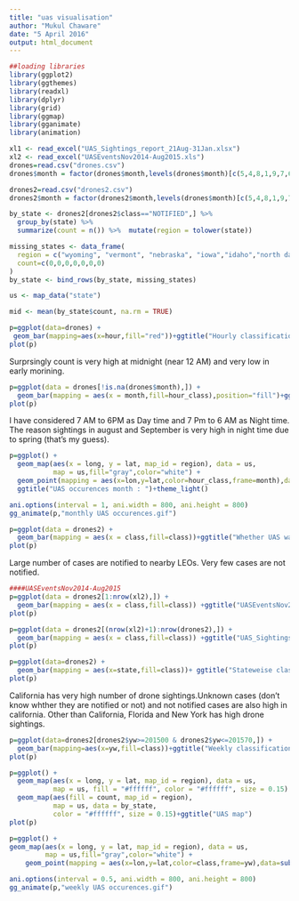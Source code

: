 ```yaml
---
title: "uas visualisation"
author: "Mukul Chaware"
date: "5 April 2016"
output: html_document
---
```

```r
##loading libraries
library(ggplot2)
library(ggthemes)
library(readxl)
library(dplyr)
library(grid)
library(ggmap)
library(gganimate)
library(animation)
```
```r
xl1 <- read_excel("UAS_Sightings_report_21Aug-31Jan.xlsx")
xl2 <- read_excel("UASEventsNov2014-Aug2015.xls")
drones=read.csv("drones.csv")
drones$month = factor(drones$month,levels(drones$month)[c(5,4,8,1,9,7,6,2,12,11,10,3)])

drones2=read.csv("drones2.csv")
drones2$month = factor(drones2$month,levels(drones$month)[c(5,4,8,1,9,7,6,2,12,11,10,3)])

by_state <- drones2[drones2$class=="NOTIFIED",] %>%
  group_by(state) %>%
  summarize(count = n()) %>%  mutate(region = tolower(state))

missing_states <- data_frame(
  region = c("wyoming", "vermont", "nebraska", "iowa","idaho","north dakota","south dakota"),
  count=c(0,0,0,0,0,0,0)
)
by_state <- bind_rows(by_state, missing_states)

us <- map_data("state")

mid <- mean(by_state$count, na.rm = TRUE) 
```

```r
p=ggplot(data=drones) + 
 geom_bar(mapping=aes(x=hour,fill="red"))+ggtitle("Hourly classification of UAS")+ylab("# UAS sightings")+ scale_fill_discrete("",labels="",breaks="")
plot(p)
```

Surprsingly count is very high at midnight (near 12 AM) and very low in early morining.

```r
p=ggplot(data = drones[!is.na(drones$month),]) + 
  geom_bar(mapping = aes(x = month,fill=hour_class),position="fill")+ggtitle("Classify Monthly UAS sightings on the basis of day and night time")+xlab("# UAS sightings")+theme(axis.text.x = element_text(angle = 90, hjust = 1))
plot(p)
```

I have considered 7 AM to 6PM as Day time and 7 Pm to 6 AM as Night time. The reason sightings in august and September is very high in night time due to spring (that's my guess). 

```r
p=ggplot() + 
  geom_map(aes(x = long, y = lat, map_id = region), data = us,
           map = us,fill="gray",color="white") + 
  geom_point(mapping = aes(x=lon,y=lat,color=hour_class,frame=month),data=subset(drones2,lon>= min(us$long) & lon<=max(us$long) &   lat>= min(us$lat) & lat<=max(us$lat)  ),size=5,alpha=0.7)+
  ggtitle("UAS occurences month : ")+theme_light()

ani.options(interval = 1, ani.width = 800, ani.height = 800)
gg_animate(p,"monthly UAS occurences.gif")
```
```r
p=ggplot(data = drones2) + 
  geom_bar(mapping = aes(x = class,fill=class))+ggtitle("Whether UAS was notified to LEO or not")
plot(p)
```

Large number of cases are notified to nearby LEOs. Very few cases are not notified. 

```r
####UASEventsNov2014-Aug2015
p=ggplot(data = drones2[1:nrow(xl2),]) + 
  geom_bar(mapping = aes(x = class,fill=class)) +ggtitle("UASEventsNov2014-Aug2015")
plot(p)
```
```r
p=ggplot(data = drones2[(nrow(xl2)+1):nrow(drones2),]) + 
  geom_bar(mapping = aes(x = class,fill=class)) +ggtitle("UAS_Sightings_report_21Aug-31Jan")
plot(p)
```
```r
p=ggplot(data=drones2) +
  geom_bar(mapping = aes(x=state,fill=class))+ ggtitle("Stateweise classification")+theme(axis.text.x = element_text(angle = 90, hjust = 1))
plot(p)
```

California has very high number of drone sightings.Unknown cases (don't know whther they are notified or not) and not notified cases are also high in california. Other than California, Florida and New York has high drone sightings. 

```r

p=ggplot(data=drones2[drones2$yw>=201500 & drones2$yw<=201570,]) + 
  geom_bar(mapping=aes(x=yw,fill=class))+ggtitle("Weekly classification in year 2015")
plot(p)
```

```r
p=ggplot() +
  geom_map(aes(x = long, y = lat, map_id = region), data = us,
           map = us, fill = "#ffffff", color = "#ffffff", size = 0.15) +
  geom_map(aes(fill = count, map_id = region),
           map = us, data = by_state,
           color = "#ffffff", size = 0.15)+ggtitle("UAS map")
plot(p)
```
```r
p=ggplot() + 
geom_map(aes(x = long, y = lat, map_id = region), data = us,
         map = us,fill="gray",color="white") + 
    geom_point(mapping = aes(x=lon,y=lat,color=class,frame=yw),data=subset(drones2,lon>= min(us$long) & lon<=max(us$long) &   lat>= min(us$lat) & lat<=max(us$lat)  ),size=7)+theme_light()+ggtitle("Weekly UAS occurences")

ani.options(interval = 0.5, ani.width = 800, ani.height = 800)
gg_animate(p,"weekly UAS occurences.gif")
```


